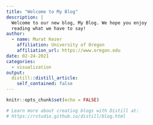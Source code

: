 ```yaml
---
title: "Welcome to My Blog"
description: |
  Welcome to our new blog, My Blog. We hope you enjoy 
  reading what we have to say!
author:
  - name: Murat Kezer
    affiliation: University of Oregon
    affiliation_url: https://www.oregon.edu
date: 02-24-2021
categories:
  - visualization
output:
  distill::distill_article:
    self_contained: false
---
```


```r
knitr::opts_chunk$set(echo = FALSE)

# Learn more about creating blogs with Distill at:
# https://rstudio.github.io/distill/blog.html

```



